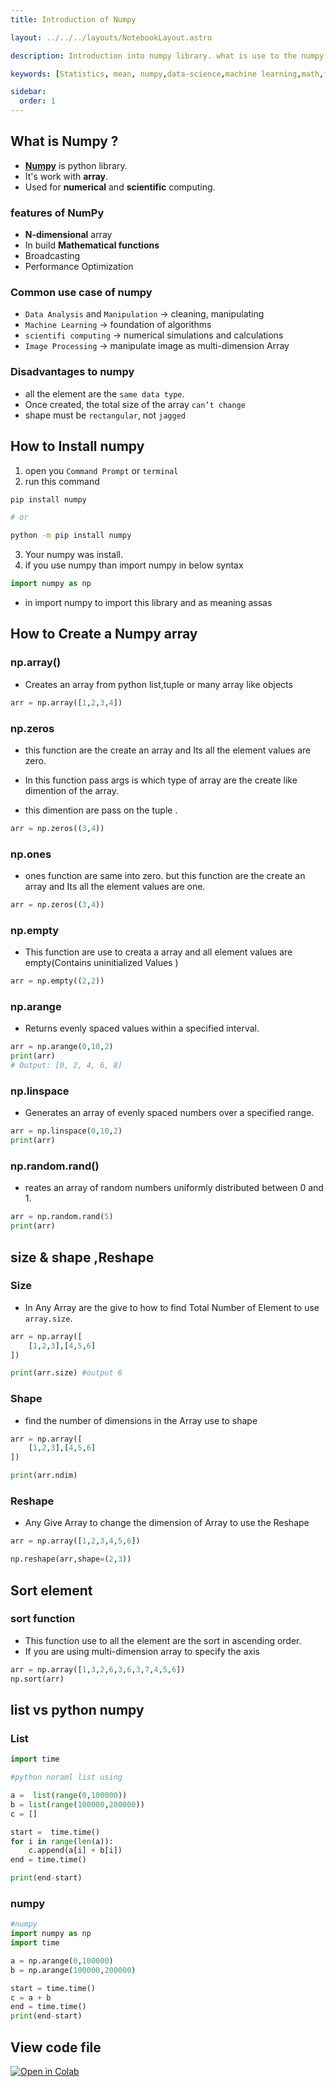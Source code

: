 ```yaml
---
title: Introduction of Numpy

layout: ../../../layouts/NotebookLayout.astro

description: Introduction into numpy library. what is use to the numpy library in the data science and machine learning.

keywords: [Statistics, mean, numpy,data-science,machine learning,math,functions]

sidebar:
  order: 1
---
```


## What is Numpy ?

- **[Numpy](https://numpy.org)** is python library.
- It's work with **array**.
- Used for **numerical** and **scientific** computing.

### features of NumPy

- **N-dimensional** array
- In build **Mathematical functions**
- Broadcasting
- Performance Optimization

### Common use case of numpy

- `Data Analysis` and `Manipulation` -> cleaning, manipulating
- `Machine Learning` -> foundation of algorithms
- `scientifi computing` -> numerical simulations and calculations
- `Image Processing` -> manipulate image as multi-dimension Array

### Disadvantages to numpy

- all the element are the `same data type`.
- Once created, the total size of the array `can’t change`
- shape must be `rectangular`, not `jagged`

## How to Install numpy

1. open you `Command Prompt` or `terminal`
2. run this command

```bash
pip install numpy

# or

python -m pip install numpy
```

3. Your numpy was install.
4. if you use numpy than import numpy in below syntax

```python
import numpy as np
```

- in import numpy to import this library and as meaning assas

## How to Create a Numpy array

### np.array()

- Creates an array from python list,tuple or many array like objects

```py
arr = np.array([1,2,3,4]) 
```

### np.zeros

- this function are the create an array and Its all the element values are zero.

- In this function pass args is which type of array are the create like dimention of the array.

- this dimention are pass on the tuple .

```py
arr = np.zeros((3,4))
```

### np.ones

- ones function are same into zero. but this function are the create an array and Its all the element values are one.

```py
arr = np.zeros((3,4))
```

### np.empty

- This function are use to creata a array and all element values are empty(Contains uninitialized Values )

```py
arr = np.empty((2,2))
```

### np.arange

- Returns evenly spaced values within a specified interval.

```py
arr = np.arange(0,10,2)  
print(arr)  
# Output: [0, 2, 4, 6, 8]
```

### np.linspace

- Generates an array of evenly spaced numbers over a specified range.

```py
arr = np.linspace(0,10,2)  
print(arr)  
```

### np.random.rand()

- reates an array of random numbers uniformly distributed between 0 and 1.

```py
arr = np.random.rand(5)  
print(arr)  
```

## size & shape ,Reshape

### Size

- In Any Array are the give to how to find Total Number of Element to use `array.size`.

```py
arr = np.array([
    [1,2,3],[4,5,6]
])

print(arr.size) #output 6

```

### Shape

- find the number of dimensions in the Array use to shape

```py
arr = np.array([
    [1,2,3],[4,5,6]
])

print(arr.ndim)

```

### Reshape

- Any Give Array to change the dimension of Array to use the Reshape

```py
arr = np.array([1,2,3,4,5,6])

np.reshape(arr,shape=(2,3))
```

## Sort element

### sort function

- This function use to all the element are the sort in ascending order.
- If you are using multi-dimension array to specify the axis

```py
arr = np.array([1,3,2,6,3,6,3,7,4,5,6])
np.sort(arr)
```

## list vs python numpy

### List

``` py
import time

#python noraml list using 

a =  list(range(0,100000))
b = list(range(100000,200000))
c = []

start =  time.time()
for i in range(len(a)):
    c.append(a[i] + b[i])
end = time.time()

print(end-start)
```

### numpy

``` py
#numpy
import numpy as np
import time

a = np.arange(0,100000)
b = np.arange(100000,200000)

start = time.time()
c = a + b
end = time.time()
print(end-start)
```

## View code file

[![Open in Colab](https://datasciencewith.pages.dev/img/icon/colab.svg)](https://colab.research.google.com/)
